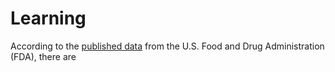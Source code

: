 # Learning

According to the [published data](https://open.fda.gov/) from the U.S. Food and Drug Administration (FDA), there are 